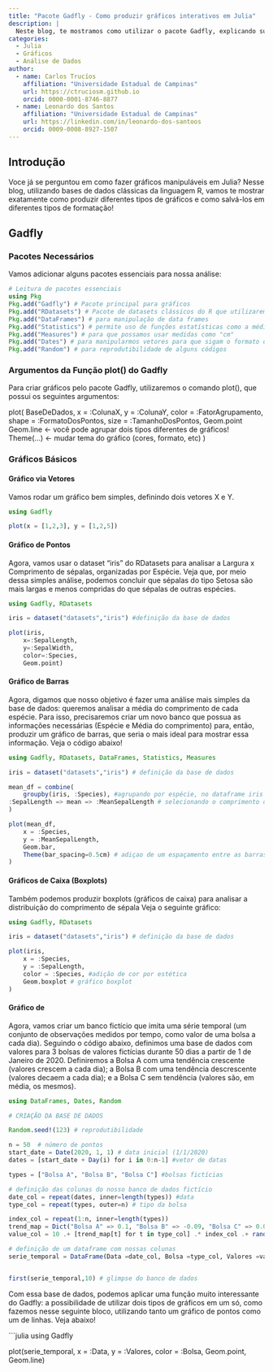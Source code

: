 ---
title: "Pacote Gadfly - Como produzir gráficos interativos em Julia"
description: |
  Neste blog, te mostramos como utilizar o pacote Gadfly, explicando sua sintaxe e trazendo exemplos de gráficos interativos!
categories:
  - Julia
  - Gráficos
  - Análise de Dados
author:
  - name: Carlos Trucíos
    affiliation: "Universidade Estadual de Campinas"
    url: https://ctruciosm.github.io
    orcid: 0000-0001-8746-8877
  - name: Leonardo dos Santos
    affiliation: "Universidade Estadual de Campinas"
    url: https://linkedin.com/in/leonardo-dos-santoos
    orcid: 0009-0008-8927-1507
---

## Introdução

Voce já se perguntou em como fazer gráficos manipuláveis em Julia? Nesse blog, utilizando bases de dados clássicas da linguagem R, vamos te mostrar exatamente como produzir diferentes tipos de gráficos e como salvá-los em diferentes tipos de formatação!

## Gadfly

### Pacotes Necessários

Vamos adicionar alguns pacotes essenciais para nossa análise:

```{julia}
# Leitura de pacotes essenciais
using Pkg
Pkg.add("Gadfly") # Pacote principal para gráficos
Pkg.add("RDatasets") # Pacote de datasets clássicos do R que utilizaremos
Pkg.add("DataFrames") # para manipulação de data frames
Pkg.add("Statistics") # permite uso de funções estatísticas como a média
Pkg.add("Measures") # para que possamos usar medidas como "cm"
Pkg.add("Dates") # para manipularmos vetores para que sigam o formato de Data
Pkg.add("Random") # para reprodutibilidade de alguns códigos
```

### Argumentos da Função plot() do Gadfly

Para criar gráficos pelo pacote Gadfly, utilizaremos o comando plot(), que possui os seguintes argumentos:

plot(
    BaseDeDados,
    x     = :ColunaX,
    y     = :ColunaY,
    color = :FatorAgrupamento,
    shape = :FormatoDosPontos,
    size  = :TamanhoDosPontos,
    Geom.point
    Geom.line <- você pode agrupar dois tipos diferentes de gráficos!
    Theme(...) <- mudar tema do gráfico (cores, formato, etc)
)

### Gráficos Básicos

#### Gráfico via Vetores

Vamos rodar um gráfico bem simples, definindo dois vetores X e Y.

```{julia}
using Gadfly

plot(x = [1,2,3], y = [1,2,5])
```


#### Gráfico de Pontos

Agora, vamos usar o dataset "iris" do RDatasets para analisar a Largura x Comprimento de sépalas, organizadas por Espécie. Veja que, por meio dessa simples análise, podemos concluir que sépalas do tipo Setosa são mais largas e menos compridas do que sépalas de outras espécies.

```{julia}
using Gadfly, RDatasets

iris = dataset("datasets","iris") #definição da base de dados

plot(iris,
    x=:SepalLength,
    y=:SepalWidth,
    color=:Species,
    Geom.point)
```

#### Gráfico de Barras

Agora, digamos que nosso objetivo é fazer uma análise mais simples da base de dados: queremos analisar a média do comprimento de cada espécie. Para isso, precisaremos criar um novo banco que possua as informações necessárias (Espécie e Média do comprimento) para, então, produzir um gráfico de barras, que seria o mais ideal para mostrar essa informação. Veja o código abaixo!

```{julia}
using Gadfly, RDatasets, DataFrames, Statistics, Measures

iris = dataset("datasets","iris") # definição da base de dados

mean_df = combine(
    groupby(iris, :Species), #agrupando por espécie, no dataframe iris
:SepalLength => mean => :MeanSepalLength # selecionando o comprimento da sépala, tomando a média e nomeando a média como MeanSepalLength
)

plot(mean_df, 
    x = :Species, 
    y = :MeanSepalLength,
    Geom.bar,
    Theme(bar_spacing=0.5cm) # adiçao de um espaçamento entre as barras de 0.5cm
)
```

#### Gráficos de Caixa (Boxplots)

Também podemos produzir boxplots (gráficos de caixa) para analisar a distribuição do comprimento de sépala Veja o seguinte gráfico:

```{julia}
using Gadfly, RDatasets

iris = dataset("datasets","iris") # definição da base de dados

plot(iris, 
    x = :Species,
    y = :SepalLength,
    color = :Species, #adição de cor por estética
    Geom.boxplot # gráfico boxplot
)
```

#### Gráfico de 

Agora, vamos criar um banco fictício que imita uma série temporal (um conjunto de observações medidos por tempo, como valor de uma bolsa a cada dia). Seguindo o código abaixo, definimos uma base de dados com valores para 3 bolsas de valores fictícias durante 50 dias a partir de 1 de Janeiro de 2020. Definiremos a Bolsa A com uma tendência crescente (valores crescem a cada dia); a Bolsa B com uma tendência descrescente (valores decaem a cada dia); e a Bolsa C sem tendência (valores são, em média, os mesmos).

```{julia}
using DataFrames, Dates, Random

# CRIAÇÃO DA BASE DE DADOS

Random.seed!(123) # reprodutibilidade

n = 50  # número de pontos
start_date = Date(2020, 1, 1) # data inicial (1/1/2020)
dates = [start_date + Day(i) for i in 0:n-1] #vetor de datas

types = ["Bolsa A", "Bolsa B", "Bolsa C"] #bolsas fictícias

# definição das colunas do nosso banco de dados fictício
date_col = repeat(dates, inner=length(types)) #data
type_col = repeat(types, outer=n) # tipo da bolsa

index_col = repeat(1:n, inner=length(types))
trend_map = Dict("Bolsa A" => 0.1, "Bolsa B" => -0.09, "Bolsa C" => 0.01)
value_col = 10 .+ [trend_map[t] for t in type_col] .* index_col .+ randn(length(date_col)) .* 0.5 #criação de um vetor de valores de cada bolsa em que há uma tendência de crescimento/estagnação/descrescimento a cada tempo

# definição de um dataframe com nossas colunas
serie_temporal = DataFrame(Data =date_col, Bolsa =type_col, Valores =value_col)


first(serie_temporal,10) # glimpse do banco de dados
```

Com essa base de dados, podemos aplicar uma função muito interessante do Gadfly: a possibilidade de utilizar dois tipos de gráficos em um só, como fazemos nesse seguinte bloco, utilizando tanto um gráfico de pontos como um de linhas. Veja abaixo!

```{julia}
using Gadfly

plot(serie_temporal,
    x = :Data,
    y = :Valores,
    color = :Bolsa,
    Geom.point,
    Geom.line)
